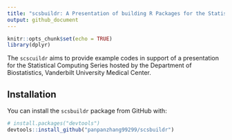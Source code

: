 ```yaml
---
title: "scsbuildr: A Presentation of building R Packages for the Statistical Computing Series"
output: github_document
---
```


```r
knitr::opts_chunk$set(echo = TRUE)
library(dplyr)
```

The $\mathtt{scscuildr}$ aims to provide example codes in support of a presentation for the Statistical Computing Series hosted by the Department of Biostatistics, Vanderbilt University Medical Center.

## Installation

You can install the $\mathtt{scsbuildr}$ package from GitHub with:

```r
# install.packages("devtools")
devtools::install_github("panpanzhang99299/scsbuildr")
```
